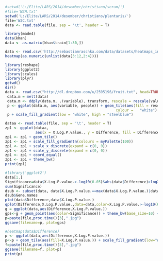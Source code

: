 ```{r data}
#setwd('L:/Elite/LARS/2014/desember/christiano/serum/')
#file='W2H.txt'
setwd('L:/Elite/LARS/2014/desember/christiano/plantaris/')
file='W2C.txt'
data <- read.table(file, sep = '\t', header = T)
```

```{r http://stackoverflow.com/questions/17924828/differences-in-heatmap-clustering-defaults-in-r-heatplot-versus-heatmap-2}
library(made4)
data(khan)
data <- as.matrix(khan$train[1:30,])
```

```{r http://sebastianraschka.com/Articles/heatmaps_in_r.html}
data <- read.csv('http://sebastianraschka.com/data/datasets/heatmaps_in_r.csv',header=T)
heatmap(as.numeric(unlist(data[3:12,2:4])))
```

```{r http://stackoverflow.com/questions/8406394/how-to-produce-a-heatmap-with-ggplot2}
library(reshape)
library(ggplot2)
library(scales)
library(plyr)
getwd()
dir()
data <- read.csv("http://dl.dropbox.com/u/2505196/fruit.txt", head=TRUE, sep=",")
 data.m = melt(data)
 data.m <- ddply(data.m, .(variable), transform, rescale = rescale(value))
 p <- ggplot(data.m, aes(variable, people)) + geom_tile(aes(fill = rescale), 
                                                   colour =   "white") 
 p + scale_fill_gradient(low = "white", high = "steelblue")
```
 

```{r https://gist.github.com/dsparks/3710171}
dataa <- read.table(file, sep = '\t', header = T)
zp1 <- ggplot(dataa,
              aes(x = X.Log.P.value., y = Difference, fill = Difference))
zp1 <- zp1 + geom_tile()
zp1 <- zp1 + scale_fill_gradientn(colours = myPalette(100))
zp1 <- zp1 + scale_x_discrete(expand = c(0, 0))
zp1 <- zp1 + scale_y_discrete(expand = c(0, 0))
zp1 <- zp1 + coord_equal()
zp1 <- zp1 + theme_bw()
print(zp1)

```


```{r plot}
#library('ggplot2')
data[1,]
Significance=data$X.Log.P.value.>-log10(0.05)&abs(data$Difference)>log2(1.5)
sum(Significance)
dsub <- subset(data, data$X.Log.P.value.==max(data$X.Log.P.value.)|data$Difference==max(abs(data$Difference)))
dsub$Gene.names
plot(data$Difference,data$X.Log.P.value.)
qplot(Difference,X.Log.P.value.,data=data,color=X.Log.P.value.>-log10(0.05)&abs(Difference)>log2(1.5))
g = ggplot(data,aes(Difference,X.Log.P.value.))
gps<-g + geom_point(aes(color=Significance)) + theme_bw(base_size=10) + geom_text(data=dsub,aes(label=Gene.names),hjust=0, vjust=0) + xlab("Log2 Fold Change")  + ylab("-Log10 P-value") + ggtitle("Differentially expressed proteins") + scale_size_area()
p=paste(file,proc.time()[3],".jpg")
ggsave(filename=p, plot=gps)
```

```{r data}
#heatmap(data$Difference)
p <- ggplot(data,aes(Difference,X.Log.P.value.))
p<-p + geom_tile(aes(fill=X.Log.P.value.)) + scale_fill_gradient(low="white", high="darkblue") + xlab("") + ylab("")
f=paste(file,proc.time()[3],".jpg")
ggsave(filename=f, plot=p)
print(p)
```

